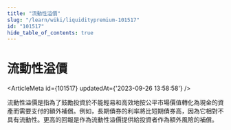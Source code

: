 ```yaml
---
title: "流動性溢價"
slug: "/learn/wiki/liquiditypremium-101517"
id: "101517"
hide_table_of_contents: true
---
```



# 流動性溢價

<ArticleMeta id={101517} updatedAt={'2023-09-26 13:58:58'} />
<div className='border-solid border-b border-t-0 my-4 border-[var(--ifm-color-gray-300)]' />

流動性溢價是指為了鼓勵投資於不能輕易和高效地按公平市場價值轉化為現金的資產而需要支付的額外補償。例如，長期債券的利率將比短期債券高，因為它相對不具有流動性。更高的回報是作為流動性溢價提供給投資者作為額外風險的補償。

